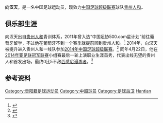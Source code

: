 {{Infobox football biography
| playername= 向汉天
| image =
| fullname = 向汉天
| dateofbirth = {{Birth date and age|1995|11|21}}
| cityofbirth = [[贵州省|贵州省]][[贵阳市|贵阳市]]
| countryofbirth = [[中国|中国]]
| currentclub = [[贵州人和足球俱乐部|贵州人和]] 
| clubnumber = 16
| height = {{height|m=1.75}}
| position = [[后卫_(足球)|后卫]]
| youthyears1 = 
| youthclubs1 = [[贵州人和足球俱乐部|贵州人和]] 
| youthyears2 = 2011-2012
| youthclubs2 = → {{link-pt|奥埃拉什足球俱乐部|Associação Desportiva de Oeiras|奥埃拉什}} (租借)
| years1 = 2014-
| clubs1 = [[贵州人和足球俱乐部|贵州人和]] 
| caps1 = 0
| goals1 = 0
|      nationalyears1 = 
|       nationalteam1 = 
|       nationalcaps1 = 
|      nationalgoals1 = 
| pcupdate = 2015年1月1日
| ntupdate = 
}}
'''向汉天'''{{BD|1995年|11月21日|||Xiang, Hantian}}，是一名中国足球运动员，现效力[[中国足球超级联赛|中国足球超级联赛]]球队[[贵州人和足球俱乐部|贵州人和]]。

==俱乐部生涯==
向汉天出自[[贵州人和足球俱乐部|贵州人和]]青训体系，2011年曾入选“中国足协500.com星计划”前往葡萄牙留学，不过他在葡萄牙不到一个赛季就提前回到贵州人和。<ref>{{Cite web |url=http://sports.qq.com/a/20141019/009900.htm |title=国青留洋天才命比纸薄？ 海归+土鳖=十年无奇迹 |access-date=2015-03-30 |archive-date=2019-10-13 |archive-url=https://web.archive.org/web/20191013152359/https://sports.qq.com/a/20141019/009900.htm |dead-url=no }}</ref> 2014年，向汉天被提升进入贵州人和一线队参加[[2014年中国足球超级联赛|2014年中国足球超级联赛]]。<ref>{{Cite web |url=http://sports.sohu.com/20140307/n396243594.shtml |title=2014中超联赛贵州茅台队完全名单 |accessdate=2015-03-30 |archive-date=2019-07-24 |archive-url=https://web.archive.org/web/20190724200557/http://sports.sohu.com/20140307/n396243594.shtml |dead-url=no }}</ref> 同年4月22日，他在[[2014年亚足联冠军联赛|2014年亚足联冠军联赛]]小组赛最后一轮上演职业生涯首秀，代表出线无望的贵州人和首发出场，最终0比5不敌[[西悉尼漫游者足球俱乐部|西悉尼漫游者]]。<ref>{{Cite web |url=http://sports.sohu.com/20140422/n398656564.shtml |title=贵州0-5西悉尼造国足式惨败 耻辱性淘汰 |accessdate=2015-03-30 |archive-date=2019-07-25 |archive-url=https://web.archive.org/web/20190725081019/http://sports.sohu.com/20140422/n398656564.shtml |dead-url=no }}</ref> 

==参考资料==
{{reflist}}

{{2014年亚洲青年足球锦标赛中国参赛名单}}
{{2014年中超分类名单贵州}}
{{2015年中超分类名单贵州}}
{{2016年中甲分类名单北京人和}}
{{2017年中甲分类名单北京人和}}
{{2018年中超分类名单北京人和}}
{{2019年中超分类名单北京人和}}

{{DEFAULTSORT:Xiang, Hantian}}
[[Category:贵阳籍足球运动员|Category:贵阳籍足球运动员]]
[[Category:中超球员|Category:中超球员]]
[[Category:足球后卫|Category:足球后卫]]
[[Category:向姓|Hantian]]